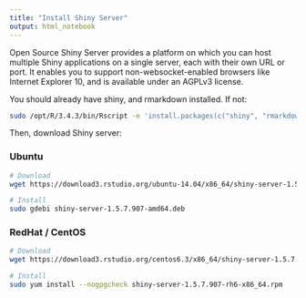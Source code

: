 ```yaml
---
title: "Install Shiny Server"
output: html_notebook
---
```


Open Source Shiny Server provides a platform on which you can host multiple Shiny applications on a single server, each with their own URL or port. It enables you to support non-websocket-enabled browsers like Internet Explorer 10, and is available under an AGPLv3 license.

You should already have shiny, and rmarkdown installed. If not:

```bash
sudo /opt/R/3.4.3/bin/Rscript -e 'install.packages(c("shiny", "rmarkdown"), repos = "http://cran.rstudio.com/")'
```

Then, download Shiny server:

### Ubuntu

```bash
# Download
wget https://download3.rstudio.org/ubuntu-14.04/x86_64/shiny-server-1.5.7.907-amd64.deb

# Install
sudo gdebi shiny-server-1.5.7.907-amd64.deb
```


### RedHat / CentOS

```bash
# Download
wget https://download3.rstudio.org/centos6.3/x86_64/shiny-server-1.5.7.907-rh6-x86_64.rpm

# Install
sudo yum install --nogpgcheck shiny-server-1.5.7.907-rh6-x86_64.rpm
```
